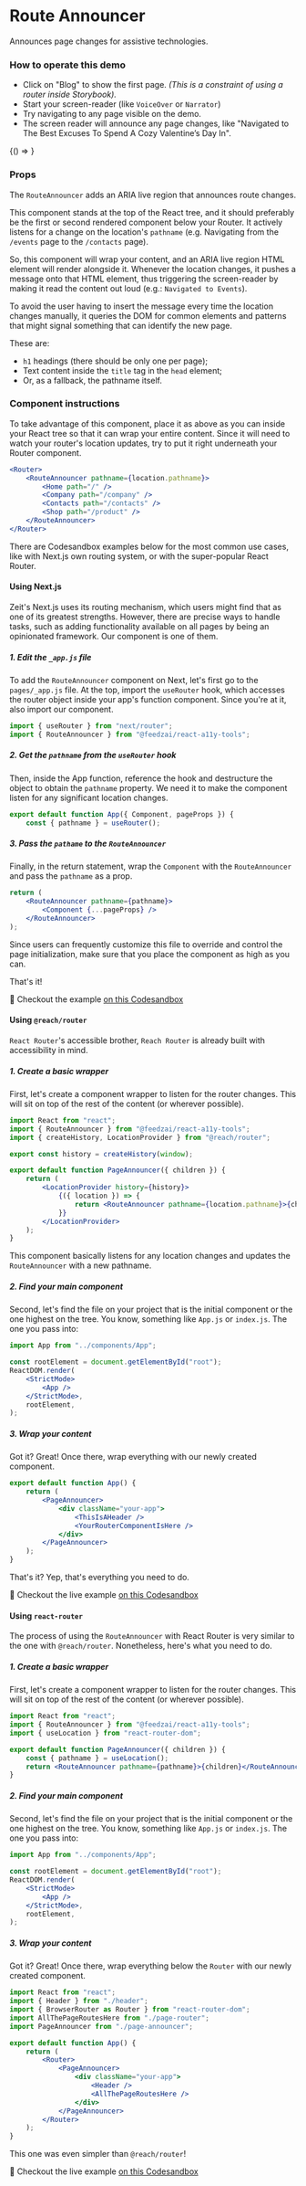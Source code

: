 
<Meta title="Feedback/Route Announcer" component={RouteAnnouncer} />

# Route Announcer

<Subtitle>Announces page changes for assistive technologies.</Subtitle>

### How to operate this demo

- Click on "Blog" to show the first page. _(This is a constraint of using a router inside Storybook)._
- Start your screen-reader (like `VoiceOver` or `Narrator`)
- Try navigating to any page visible on the demo.
- The screen reader will announce any page changes, like "Navigated to The Best Excuses To Spend A Cozy Valentine’s Day In".

<Canvas>
	<Story
		name="Route Announcer"
		height="50vh"
		inline
		args={{
			pathname: "/",
		}}
	>
		{() => <DemoWithRouter />}
	</Story>
</Canvas>

### Props

<ArgsTable story="Route Announcer" />

The `RouteAnnouncer` adds an ARIA live region that announces route changes.

This component stands at the top of the React tree, and it should preferably be the first or second rendered component below your Router. It actively listens for a change on the location's `pathname` (e.g. Navigating from the `/events` page to the `/contacts` page).

So, this component will wrap your content, and an ARIA live region HTML element will render alongside it. Whenever the location changes, it pushes a message onto that HTML element, thus triggering the screen-reader by making it read the content out loud (e.g.: `Navigated to Events`).

To avoid the user having to insert the message every time the location changes manually, it queries the DOM for common elements and patterns that might signal something that can identify the new page.

These are:

- `h1` headings (there should be only one per page);
- Text content inside the `title` tag in the `head` element;
- Or, as a fallback, the pathname itself.

### Component instructions

To take advantage of this component, place it as above as you can inside your React tree so that it can wrap your entire content. Since it will need to watch your router's location updates, try to put it right underneath your Router component.

```jsx
<Router>
	<RouteAnnouncer pathname={location.pathname}>
		<Home path="/" />
		<Company path="/company" />
		<Contacts path="/contacts" />
		<Shop path="/product" />
	</RouteAnnouncer>
</Router>
```

There are Codesandbox examples below for the most common use cases, like with Next.js own routing system, or with the super-popular React Router.

#### Using Next.js

Zeit's Next.js uses its routing mechanism, which users might find that as one of its greatest strengths. However, there are precise ways to handle tasks, such as adding functionality available on all pages by being an opinionated framework. Our component is one of them.

##### 1. Edit the `_app.js` file

To add the `RouteAnnouncer` component on Next, let's first go to the `pages/_app.js` file.
At the top, import the `useRouter` hook, which accesses the router object inside your app's function component. Since you're at it, also import our component.

```jsx
import { useRouter } from "next/router";
import { RouteAnnouncer } from "@feedzai/react-a11y-tools";
```

##### 2. Get the `pathname` from the `useRouter` hook

Then, inside the App function, reference the hook and destructure the object to obtain the `pathname` property. We need it to make the component listen for any significant location changes.

```jsx
export default function App({ Component, pageProps }) {
	const { pathname } = useRouter();
```

##### 3. Pass the `pathame` to the `RouteAnnouncer`

Finally, in the return statement, wrap the `Component` with the `RouteAnnouncer` and pass the `pathname` as a prop.

```jsx
return (
	<RouteAnnouncer pathname={pathname}>
		<Component {...pageProps} />
	</RouteAnnouncer>
);
```

Since users can frequently customize this file to override and control the page initialization, make sure that you place the component as high as you can.

That's it!

🔗 Checkout the example [on this Codesandbox](https://codesandbox.io/s/react-a11y-tools-nextjs-0jxkg?file=/pages/_app.js)

#### Using `@reach/router`

`React Router`'s accessible brother, `Reach Router` is already built with accessibility in mind.

##### 1. Create a basic wrapper

First, let's create a component wrapper to listen for the router changes.
This will sit on top of the rest of the content (or wherever possible).

```jsx
import React from "react";
import { RouteAnnouncer } from "@feedzai/react-a11y-tools";
import { createHistory, LocationProvider } from "@reach/router";

export const history = createHistory(window);

export default function PageAnnouncer({ children }) {
	return (
		<LocationProvider history={history}>
			{({ location }) => {
				return <RouteAnnouncer pathname={location.pathname}>{children}</RouteAnnouncer>;
			}}
		</LocationProvider>
	);
}
```

This component basically listens for any location changes and updates the `RouteAnnouncer` with a new pathname.

##### 2. Find your main component

Second, let's find the file on your project that is the initial component or the one highest on the tree.
You know, something like `App.js` or `index.js`.
The one you pass into:

```jsx
import App from "../components/App";

const rootElement = document.getElementById("root");
ReactDOM.render(
	<StrictMode>
		<App />
	</StrictMode>,
	rootElement,
);
```

##### 3. Wrap your content

Got it? Great!
Once there, wrap everything with our newly created component.

```jsx
export default function App() {
	return (
		<PageAnnouncer>
			<div className="your-app">
				<ThisIsAHeader />
				<YourRouterComponentIsHere />
			</div>
		</PageAnnouncer>
	);
}
```

That's it?
Yep, that's everything you need to do.

🔗 Checkout the live example [on this Codesandbox](https://codesandbox.io/s/react-a11y-tools-reachrouter-d7csq?file=/components/App.js)

#### Using `react-router`

The process of using the `RouteAnnouncer` with React Router is very similar to the one with `@reach/router`.
Nonetheless, here's what you need to do.

##### 1. Create a basic wrapper

First, let's create a component wrapper to listen for the router changes.
This will sit on top of the rest of the content (or wherever possible).

```jsx
import React from "react";
import { RouteAnnouncer } from "@feedzai/react-a11y-tools";
import { useLocation } from "react-router-dom";

export default function PageAnnouncer({ children }) {
	const { pathname } = useLocation();
	return <RouteAnnouncer pathname={pathname}>{children}</RouteAnnouncer>;
}
```

##### 2. Find your main component

Second, let's find the file on your project that is the initial component or the one highest on the tree.
You know, something like `App.js` or `index.js`.
The one you pass into:

```jsx
import App from "../components/App";

const rootElement = document.getElementById("root");
ReactDOM.render(
	<StrictMode>
		<App />
	</StrictMode>,
	rootElement,
);
```

##### 3. Wrap your content

Got it? Great!
Once there, wrap everything below the `Router` with our newly created component.

```jsx
import React from "react";
import { Header } from "./header";
import { BrowserRouter as Router } from "react-router-dom";
import AllThePageRoutesHere from "./page-router";
import PageAnnouncer from "./page-announcer";

export default function App() {
	return (
		<Router>
			<PageAnnouncer>
				<div className="your-app">
					<Header />
					<AllThePageRoutesHere />
				</div>
			</PageAnnouncer>
		</Router>
	);
}
```

This one was even simpler than `@reach/router`!

🔗 Checkout the live example [on this Codesandbox](https://codesandbox.io/s/react-a11y-tools-react-router-03196?file=/components/App.js:0-529)
